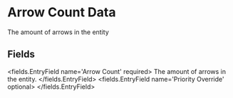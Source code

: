 
# Arrow Count Data

The amount of arrows in the entity


## Fields

<fields.EntryField name='Arrow Count' required>
     The amount of arrows in the entity.
</fields.EntryField>
<fields.EntryField name='Priority Override' optional>
</fields.EntryField>
